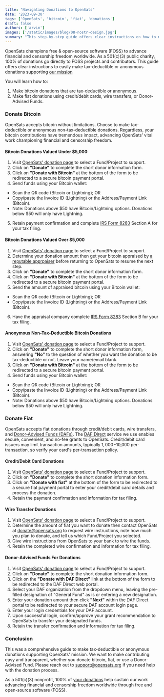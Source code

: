 ```yaml
---
title: "Navigating Donations to OpenSats"
date: '2023-09-30'
tags: ['OpenSats', 'bitcoin', 'fiat', 'donations']
draft: false
authors: ['arvin']
images: ['/static/images/blog/08-nostr-design.jpg']
summary: "This step-by-step guide offers clear instructions on how to make tax-deductible or anonymous bitcoin and fiat donations to OpenSats, a 501(c)(3) nonprofit advancing financial and censorship freedom through free open-source software."
---
```


OpenSats champions free & open-source software (FOSS) to advance financial and censorship freedom worldwide. As a 501(c)(3) public charity, 100% of donations go directly to FOSS projects and contributors. This guide offers clear instructions to easily make tax-deductible or anonymous donations supporting [our mission](https://opensats.org/mission)

You will learn how to:

 1. Make bitcoin donations that are tax-deductible or anonymous.
 2. Make fiat donations using credit/debit cards, wire transfers, or Donor-Advised Funds.

### Donate Bitcoin

OpenSats accepts bitcoin without limitations. Choose to make tax-deductible or anonymous non-tax-deductible donations. Regardless, your bitcoin contributions have tremendous impact, advancing OpenSats' vital work championing financial and censorship freedom.

#### Bitcoin Donations Valued Under $5,000

 1. Visit [OpenSats' donation page](https://opensats.org/projects) to select a Fund/Project to support.
 2. Click on **"Donate"** to complete the short donor information form.
 3. Click on **"Donate with Bitcoin"** at the bottom of the form to be redirected to a secure bitcoin payment portal.
 4. Send funds using your Bitcoin wallet:
  - Scan the QR code (Bitcoin or Lightning); OR
  - Copy/paste the Invoice ID (Lightning) or the Address/Payment Link (Bitcoin).
  - Note: Donations above $50 have Bitcoin/Lightning options. Donations below $50 will only have Lightning.
 5. Retain payment confirmation and complete [IRS Form 8283](https://www.irs.gov/forms-pubs/about-form-8283) Section A for your tax filing.

#### Bitcoin Donations Valued Over $5,000

 1. Visit [OpenSats' donation page](https://opensats.org/projects) to select a Fund/Project to support.
 2. Determine your donation amount then get your bitcoin appraised by [a reputable apprpaiser](https://charitablesolutionsllc.com/virtual-currency-appraisals/) before returning to OpenSats to resume the next step.
 3. Click on **"Donate"** to complete the short donor information form.
 4. Click on **"Donate with Bitcoin"** at the bottom of the form to be redirected to a secure bitcoin payment portal. 
 5. Send the amount of appraised bitcoin using your Bitcoin wallet:
  - Scan the QR code (Bitcoin or Lightning); OR
  - Copy/paste the Invoice ID (Lightning) or the Address/Payment Link (Bitcoin).
 6. Have the appraisal company complete [IRS Form 8283](https://www.irs.gov/forms-pubs/about-form-8283) Section B for your tax filing.

#### Anonymous Non-Tax-Deductible Bitcoin Donations

 1. Visit [OpenSats' donation page](https://opensats.org/projects) to select a Fund/Project to support.
 2. Click on **"Donate"** to complete the short donor information form, answering **"No"** to the question of whether you want the donation to be tax-deductible or not. Leave your name/email blank.
 3. Click on **"Donate with Bitcoin"** at the bottom of the form to be redirected to a secure bitcoin payment portal.
 4. Send funds using your Bitcoin wallet:
  - Scan the QR code (Bitcoin or Lightning); OR
  - Copy/paste the Invoice ID (Lightning) or the Address/Payment Link (Bitcoin).
  - Note: Donations above $50 have Bitcoin/Lightning options. Donations below $50 will only have Lightning.

### Donate Fiat

OpenSats accepts fiat donations through credit/debit cards, wire transfers, and [Donor-Advised Funds (DAFs)](https://www.fidelitycharitable.org/guidance/philanthropy/what-is-a-donor-advised-fund-b723.html). The [DAF Direct](https://www.dafdirect.org/what-is-a-daf/index.html) service we use enables secure, convenient, and no-fee grants to OpenSats. Credit/debit card issuers may limit transaction amounts, typically $1,000-$10,000 per-transaction, so verify your card's per-transaction policy.

#### Credit/Debit Card Donations

 1. Visit [OpenSats' donation page](https://opensats.org/projects) to select a Fund/Project to support.
 2. Click on **"Donate"** to complete the short donation information form.
 3. Click on **"Donate with fiat"** at the bottom of the form to be redirected to a secure fiat payment portal to enter your credit/debit card details and process the donation.
 4. Retain the payment confirmation and information for tax filing.

#### Wire Transfer Donations

 1. Visit [OpenSats' donation page](https://opensats.org/projects) to select a Fund/Project to support.
 2. Determine the amount of fiat you want to donate then contact OpenSats at [donate@opensats.org](donate@opensats.org) to request wire instructions, note how much you plan to donate, and tell us which Fund/Project you selected.
 3. Give wire instructions from OpenSats to your bank to wire the funds.
 4. Retain the completed wire confirmation and information for tax filing.

#### Donor-Advised Funds For Donations

 1. Visit [OpenSats' donation page](https://opensats.org/projects) to select a Fund/Project to support.
 2. Click on **"Donate"** to complete the short donation information form.
 3. Click on the **"Donate with DAF Direct"** link at the bottom of the form to be redirected to the DAF Direct web portal.
 4. Select your DAF organization from the dropdown menu, leaving the pre-filled designation of "General Fund" as is or entering a new designation.
 5. Enter your donation amount then click **"Next"** within the DAF Direct portal to be redirected to your secure DAF account login page.
 6. Enter your login credentials for your DAF account.
 7. Upon successful login, confirm/approve your grant recommendation to OpenSats to transfer your designated funds.
 8. Retain the transfer confirmation and information for tax filing.

### Conclusion

This was a comprehensive guide to make tax-deductible or anonymous donations supporting OpenSats' mission. We want to make contributing easy and transparent, whether you donate bitcoin, fiat, or use a Donor-Advised Fund. Please reach out to [support@opensats.org](support@opensats.org) if you need help with the donation process.

As a 501(c)(3) nonprofit, 100% of [your donations](https://opensats.org/projects/opensats_operations_budget) help sustain our work advancing financial and censorship freedom worldwide through free and open-source software (FOSS).
